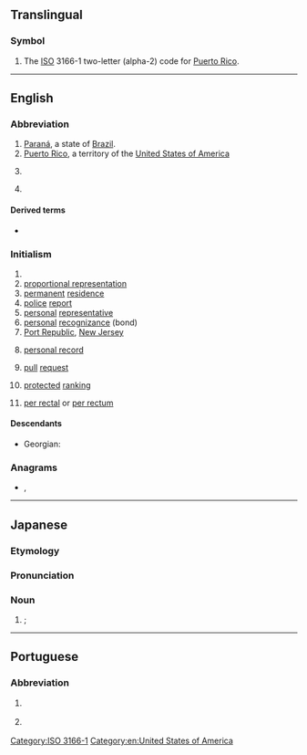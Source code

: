 {{character info/new|㏚}}
{{also|pr|Pr|.pr|-pr-|P.R.|Pr.}}
==Translingual==

===Symbol===
{{head|mul|symbol}}

# The [[ISO]] 3166-1 two-letter (alpha-2) code for [[Puerto Rico]].

[[Category:ISO 3166-1]]

----

==English==

===Abbreviation===
{{rfc-header|Abbreviation}}
{{head|en|abbreviation}}

# [[Paraná]], a state of [[Brazil]].
# [[Puerto Rico]], a territory of the [[United States of America]]
# {{lb|en|electronics}} {{abbreviation of|preset|lang=en}}
# {{lb|en|sports}} {{abbreviation of|lang=en|[[Paralympic]] [[record]]}}

====Derived terms====
* {{sense|Puerto Rico}} {{l|en|PRUSVI}}

===Initialism===
{{rfc-header|Initialism}}
{{head|en|initialism}}

# {{initialism of|lang=en|public relations}}
# [[proportional representation]]
# [[permanent]] [[residence]]
# [[police]] [[report]]
# [[personal]] [[representative]]
# [[personal]] [[recognizance]] (bond)
# [[Port Republic]], [[New Jersey]]
# {{lb|en|sports}} [[personal record]]
# {{lb|en|computing}} [[pull]] [[request]]
# {{lb|en|tennis}} [[protected]] [[ranking]]
# {{lb|en|medicine}} [[per rectal]] or [[per rectum]]

====Descendants====
* Georgian: {{l|ka|პიარი}}

===Anagrams===
* {{l|en|RP}}, {{l|en|R/P}}

[[Category:en:United States of America]]

----

==Japanese==

===Etymology===
{{bor|ja|en|PR|sort=ひーあーる''}}

===Pronunciation===
{{ja-pron|ピーアール|acc=3}}

===Noun===
{{ja-noun|ピーアール}}

# {{synof|lang=ja|パブリック・リレーションズ|tr=paburikku rirēshonzu||[[public relations]]}}; {{l|en|PR}}

----

==Portuguese==

===Abbreviation===
{{rfc-header|Abbreviation}}
{{head|pt|abbreviation}}

# {{lb|pt|Brazil}} {{abbreviation of|Paraná|lang=pt}} {{gloss|Brazilian state}}
# {{lb|pt|Portugal}} {{initialism of|[[presidente|Presidente]] da [[república|República]]|lang=pt}}